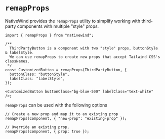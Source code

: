 # `remapProps`

NativeWind provides the `remapProps` utility to simplify working with third-party components with multiple "style" props.

```tsx
import { remapProps } from "nativewind";

/**
  ThirdPartyButton is a component with two "style" props, buttonStyle & labelStyle.
  We can use remapProps to create new props that accept Tailwind CSS's classNames.
 */
const CustomizedButton = remapProps(ThirdPartyButton, {
  buttonClass: "buttonStyle",
  labelClass: "labelStyle",
});

<CustomizedButton buttonClass="bg-blue-500" labelClass="text-white" />;
```

`remapProps` can be used with the following options

```tsx
// Create a new prop and map it to an existing prop
remapProps(component, { "new-prop": "existing-prop" });

// Override an existing prop.
remapProps(component, { prop: true });
```
